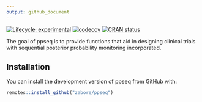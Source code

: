 ```yaml
---
output: github_document
---
```


<!-- README.md is generated from README.Rmd. Please edit that file -->

<!-- badges: start -->
[![Lifecycle: experimental](https://img.shields.io/badge/lifecycle-experimental-orange.svg)](https://www.tidyverse.org/lifecycle/#experimental)
<!-- [![Build Status](https://travis-ci.com/zabore/ppseq.svg?branch=main)](https://travis-ci.com/zabore/ppseq) -->
[![codecov](https://codecov.io/gh/zabore/ppseq/branch/master/graph/badge.svg)](https://codecov.io/gh/zabore/ppseq)
[![CRAN status](https://www.r-pkg.org/badges/version/ppseq)](https://CRAN.R-project.org/package=ppseq)
<!-- badges: end -->

The goal of ppseq is to provide functions that aid in designing clinical trials with sequential posterior probability monitoring incorporated.

## Installation

You can install the development version of ppseq from GitHub with:

```r
remotes::install_github("zabore/ppseq")
```
